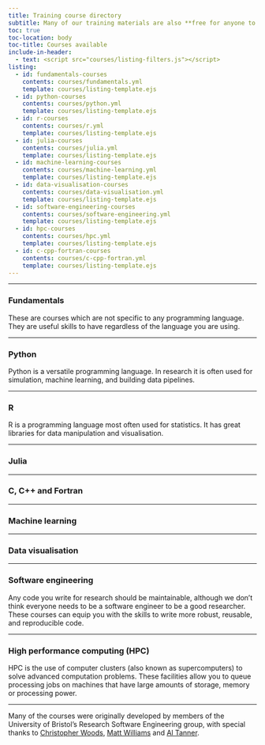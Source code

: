 ```yaml
---
title: Training course directory
subtitle: Many of our training materials are also **free for anyone to use** as both self-led courses and pre-recorded videos via the links below. We also link to some external courses, where we think these would be valuable to the University of Bristol community.
toc: true
toc-location: body
toc-title: Courses available
include-in-header: 
  - text: <script src="courses/listing-filters.js"></script>
listing:
  - id: fundamentals-courses
    contents: courses/fundamentals.yml
    template: courses/listing-template.ejs
  - id: python-courses
    contents: courses/python.yml
    template: courses/listing-template.ejs
  - id: r-courses
    contents: courses/r.yml
    template: courses/listing-template.ejs
  - id: julia-courses
    contents: courses/julia.yml
    template: courses/listing-template.ejs
  - id: machine-learning-courses
    contents: courses/machine-learning.yml
    template: courses/listing-template.ejs
  - id: data-visualisation-courses
    contents: courses/data-visualisation.yml
    template: courses/listing-template.ejs
  - id: software-engineering-courses
    contents: courses/software-engineering.yml
    template: courses/listing-template.ejs
  - id: hpc-courses
    contents: courses/hpc.yml
    template: courses/listing-template.ejs
  - id: c-cpp-fortran-courses
    contents: courses/c-cpp-fortran.yml
    template: courses/listing-template.ejs
---
```


:::{#course-filters}
:::

---

### Fundamentals

These are courses which are not specific to any programming language. They are useful skills to have regardless of the language you are using.

:::{#fundamentals-courses}
:::

---

### Python

Python is a versatile programming language. In research it is often used for simulation, machine learning, and building data pipelines.

:::{#python-courses}
:::

---

### R

R is a programming language most often used for statistics. It has great libraries for data manipulation and visualisation.

:::{#r-courses}
:::

---

### Julia

<!-- TODO: description -->

:::{#julia-courses}
:::

---

### C, C++ and Fortran

<!-- TODO: description -->

:::{#c-cpp-fortran-courses}
:::

---

### Machine learning

<!-- TODO: description -->

:::{#machine-learning-courses}
:::

---

### Data visualisation

<!-- TODO: description -->

:::{#data-visualisation-courses}
:::

---

### Software engineering

Any code you write for research should be maintainable, although we don't think everyone needs to be a software engineer to be a good researcher. These courses can equip you with the skills to write more robust, reusable, and reproducible code.

:::{#software-engineering-courses}
:::

---

### High performance computing (HPC)

HPC is the use of computer clusters (also known as supercomputers) to solve advanced computation problems. These facilities allow you to queue processing jobs on machines that have large amounts of storage, memory or processing power.

:::{#hpc-courses}
:::

---

Many of the courses were originally developed by members of the University of Bristol's Research Software Engineering group, with special thanks to [Christopher Woods](https://chryswoods.com/), [Matt Williams](https://milliams.com/) and [Al Tanner](https://github.com/altanner).
